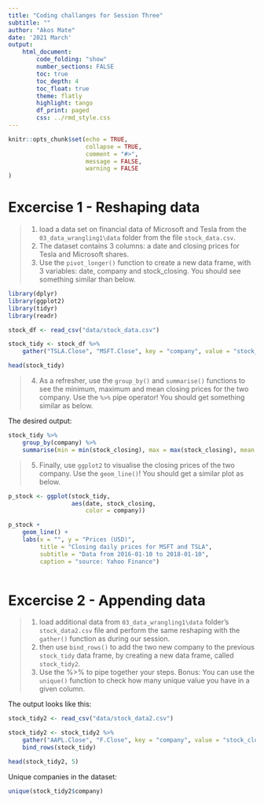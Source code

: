 ```yaml
---
title: "Coding challanges for Session Three"
subtitle: ""
author: "Akos Mate"
date: '2021 March'
output:
    html_document:
        code_folding: "show"
        number_sections: FALSE
        toc: true
        toc_depth: 4
        toc_float: true
        theme: flatly
        highlight: tango
        df_print: paged
        css: ../rmd_style.css
---
```




```r
knitr::opts_chunk$set(echo = TRUE,
                      collapse = TRUE,
                      comment = "#>",
                      message = FALSE,
                      warning = FALSE
)
```



# Excercise 1 - Reshaping data
> (1) load a data set on financial data of Microsoft and Tesla from the `03_data_wrangling1\data` folder from the file `stock_data.csv`.  
> (2) The dataset contains 3 columns: a date and closing prices for Tesla and Microsoft shares.  
> (3) Use the `pivot_longer()` function to create a new data frame, with 3 variables: date, company and stock_closing. You should see something similar than below.

```r
library(dplyr)
library(ggplot2)
library(tidyr)
library(readr)

stock_df <- read_csv("data/stock_data.csv")

stock_tidy <- stock_df %>% 
    gather("TSLA.Close", "MSFT.Close", key = "company", value = "stock_closing")

```

```r
head(stock_tidy)
```

> (4) As a refresher, use the `group_by()` and `summarise()` functions to see the minimum, maximum and mean closing prices for the two company. Use the ` %>% ` pipe operator! You should get something similar as below.

The desired output:
```r
stock_tidy %>% 
    group_by(company) %>% 
    summarise(min = min(stock_closing), max = max(stock_closing), mean = mean(stock_closing))
```

> (5) Finally, use `ggplot2` to visualise the closing prices of the two company. Use the `geom_line()`! You should get a similar plot as below.

```r
p_stock <- ggplot(stock_tidy,
                  aes(date, stock_closing,
                      color = company))

p_stock +
    geom_line() +
    labs(x = "", y = "Prices (USD)",
         title = "Closing daily prices for MSFT and TSLA",
         subtitle = "Data from 2016-01-10 to 2018-01-10",
         caption = "source: Yahoo Finance")
    
```

# Excercise 2 - Appending data

> (1) load additional data from `03_data_wrangling1\data` folder's `stock_data2.csv` file and perform the same reshaping with the `gather()` function as during our session.  
> (2) then use `bind_rows()` to add the two new company to the previous `stock_tidy` data frame, by creating a new data frame, called `stock_tidy2`.  
> (3) Use the %>% to pipe together your steps. Bonus: You can use the `unique()` function to check how many unique value you have in a given column.

The output looks like this:
```r
stock_tidy2 <- read_csv("data/stock_data2.csv")

stock_tidy2 <- stock_tidy2 %>% 
    gather("AAPL.Close", "F.Close", key = "company", value = "stock_closing") %>% 
    bind_rows(stock_tidy)
```



```r
head(stock_tidy2, 5)
```

Unique companies in the dataset:
```r
unique(stock_tidy2$company)
```
